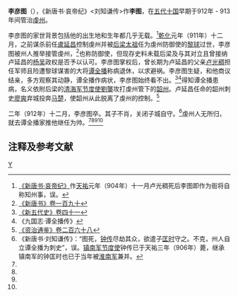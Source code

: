 '''李彦图'''（{{bd|9世纪||913年|catIdx=L李}}），《新唐书·哀帝纪》<刘知谦传>作'''李图'''，在[[五代十国|五代十国]]早期于912年 - 913年间管治[[虔州|虔州]]。

李彦图的家世背景包括他的出生地和生年都几乎无载。<ref>[[:s:新唐书/卷010|《新唐书·哀帝纪》]]作[[天祐_(唐朝)|天祐]]元年（904年）十一月卢光稠死后李图即作为衙将自称知州事，误。</ref>[[乾化|乾化]]元年（911年）十二月，之前谋杀前任[[盧延昌|盧延昌]]控制虔州并被[[后梁太祖|后梁太祖]]任为虔州防御使的[[黎球|黎球]]过世，李彦图被州人推举接管虔州，<ref name=NBT190>[[:s:新唐书/卷190|《新唐书》卷一百九十]]</ref>也称防御使，但现存史料未载后梁及与其对立且曾接纳卢延昌的[[杨吴|杨吴]]政权是否予以认可。李彦图掌权后，曾长期为卢延昌的父亲[[卢光稠|卢光稠]]担任军师且险遭黎球谋害的大将[[谭全播|谭全播]]称病退休，以求避祸。李彦图生疑，和他商议结亲，多方观察其动静，谭全播作病状，李彦图始终看不出。<ref name=NHFD41>[[:s:新五代史/卷41|《新五代史》卷四十一]]</ref><ref name=h9k>《九国志·谭全播传》</ref>得知谭全播患病，名义依附后梁的[[清海军节度使|清海军节度使]][[劉龑|劉龑]]攻打虔州管下的[[韶州|韶州]]。卢延昌任命的韶州刺史[[廖爽|廖爽]]弃城投奔[[马楚|马楚]]，使韶州从此脱离了虔州的控制。<ref name=ZZTJ268>[[:s:资治通鉴/卷268|《资治通鉴》卷二百六十八]]</ref>

二年（912年）十二月，李彦图卒。其子不肖，关闭子城自守。<ref>《新唐书·刘知谦传》：“图死，[[钟传|钟传]]尽劫其众，欲遣子[[钟匡时|匡时]]守之。不克，州人自立谭全播为刺史”，误。[[镇南军节度使|镇南军节度使]]钟传已于天祐三年（906年）薨，继承镇南军的钟匡时也已于当年被[[淮南军|淮南军]]兼并。</ref>虔州人无所归，就去谭全播家推他继任为帅。<ref name=NBT190/><ref name=NHFD41/><ref name=h9k/><ref name=ZZTJ268/>

== 注释及参考文献 ==
{{reflist}}

[[Category:李姓|Y]]